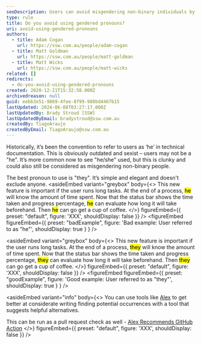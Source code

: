 ```yaml
---
seoDescription: Users can avoid misgendering non-binary individuals by using gender-neutral pronouns like "they" in technical documentation.
type: rule
title: Do you avoid using gendered pronouns?
uri: avoid-using-gendered-pronouns
authors:
  - title: Adam Cogan
    url: https://ssw.com.au/people/adam-cogan
  - title: Matt Goldman
    url: https://ssw.com.au/people/matt-goldman
  - title: Matt Wicks
    url: https://ssw.com.au/people/matt-wicks
related: []
redirects:
  - do-you-avoid-using-gendered-pronouns
created: 2020-12-21T15:32:58.000Z
archivedreason: null
guid: eebb3e51-9869-4fee-8f99-988bd4467b15
lastUpdated: 2024-06-08T03:27:17.000Z
lastUpdatedBy: Brady Stroud [SSW]
lastUpdatedByEmail: bradystroud@ssw.com.au
createdBy: TiagoAraujo
createdByEmail: TiagoAraujo@ssw.com.au
---
```


Historically, it’s been the convention to refer to users as ‘he’ in technical documentation. This is obviously outdated and sexist – users may not be a "he". It’s more common now to see "he/she" used, but this is clunky and could also still be considered as misgendering non-binary people.

The best pronoun to use is "they". It’s simple and elegant and doesn't exclude anyone.
<asideEmbed
  variant="greybox"
  body={<>
    This new feature is important if the user runs long tasks. At the end of a process, <mark>he</mark> will know the amount of time spent. Now that the status bar shows the time taken and progress percentage, <mark>he</mark> can evaluate how long it will take beforehand. Then <mark>he</mark> can go get a cup of coffee.
  </>}
  figureEmbed={{
    preset: "default",
    figure: 'XXX',
    shouldDisplay: false
  }}
/>
<figureEmbed figureEmbed={{
  preset: "badExample",
  figure: 'Bad example: User referred to as "he"',
  shouldDisplay: true
} } />


<asideEmbed
  variant="greybox"
  body={<>
    This new feature is important if the user runs long tasks. At the end of a process, <mark>they</mark> will know the amount of time spent. Now that the status bar shows the time taken and progress percentage, <mark>they</mark> can evaluate how long it will take beforehand. Then <mark>they</mark> can go get a cup of coffee.
  </>}
  figureEmbed={{
    preset: "default",
    figure: 'XXX',
    shouldDisplay: false
  }}
/>
<figureEmbed figureEmbed={{
  preset: "goodExample",
  figure: 'Good example: User referred to as "they"',
  shouldDisplay: true
} } />


<asideEmbed
  variant="info"
  body={<>
    You can use tools like [Alex](https://alexjs.com) to get better at considerate writing finding potential occurrences with a tool that suggests helpful alternatives.

This can be run as a pull request check as well - [Alex Recommends GitHub Action](https://github.com/marketplace/actions/alex-recommends)
  </>}
  figureEmbed={{
    preset: "default",
    figure: 'XXX',
    shouldDisplay: false
  }}
/>
